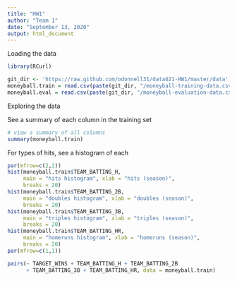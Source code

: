 ```yaml
---
title: "HW1"
author: "Team 1"
date: "September 13, 2020"
output: html_document
---
```


Loading the data
```r
library(RCurl)

git_dir <- 'https://raw.github.com/odonnell31/data621-HW1/master/data'
moneyball.train = read.csv(paste(git_dir, "/moneyball-training-data.csv", sep=""))
moneyball.eval = read.csv(paste(git_dir, "/moneyball-evaluation-data.csv", sep = ""))
```

Exploring the data

See a summary of each column in the training set
```r
# view a summary of all columns
summary(moneyball.train)
```

For types of hits, see a histogram of each
```r
par(mfrow=c(2,2))
hist(moneyball.train$TEAM_BATTING_H,
     main = "hits histogram", xlab = "hits (season)",
     breaks = 20)
hist(moneyball.train$TEAM_BATTING_2B,
     main = "doubles histogram", xlab = "doubles (season)",
     breaks = 20)
hist(moneyball.train$TEAM_BATTING_3B,
     main = "triples histogram", xlab = "triples (season)",
     breaks = 20)
hist(moneyball.train$TEAM_BATTING_HR,
     main = "homeruns histogram", xlab = "homeruns (season)",
     breaks = 20)
par(mfrow=c(1,1))
```

```r
pairs(~ TARGET_WINS + TEAM_BATTING_H + TEAM_BATTING_2B
      + TEAM_BATTING_3B + TEAM_BATTING_HR, data = moneyball.train)
```



